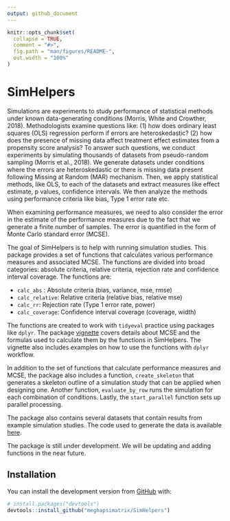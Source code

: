 ```yaml
---
output: github_document
---
```


<!-- README.md is generated from README.Rmd. Please edit that file -->

```r
knitr::opts_chunk$set(
  collapse = TRUE,
  comment = "#>",
  fig.path = "man/figures/README-",
  out.width = "100%"
)
```

# SimHelpers

<!-- badges: start -->
<!-- badges: end -->

Simulations are experiments to study performance of statistical methods under known data-generating conditions (Morris, White and Crowther, 2018). Methodologists examine questions like: (1) how does ordinary least squares (OLS) regression perform if errors are heteroskedastic? (2) how does the presence of missing data affect treatment effect estimates from a propensity score analysis? To answer such questions, we conduct experiments by simulating thousands of datasets from pseudo-random sampling (Morris et al., 2018). We generate datasets under conditions where the errors are heteroskedastic or there is missing data present following Missing at Random (MAR) mechanism. Then, we apply statistical methods, like OLS, to each of the datasets and extract measures like effect estimate, p values, confidence intervals. We then analyze the methods using performance criteria like bias, Type 1 error rate etc. 

When examining performance measures, we need to also consider the error in the estimate of the performance measures due to the fact that we generate a finite number of samples. The error is quantified in the form of Monte Carlo standard error (MCSE). 

The goal of SimHelpers is to help with running simulation studies. This package provides a set of functions that calculates various performance measures and associated MCSE. The functions are divided into broad categories: absolute criteria, relative criteria, rejection rate and confidence interval coverage. The functions are:

- `calc_abs` : Absolute criteria (bias, variance, mse, rmse)
- `calc_relative`: Relative criteria (relative bias, relative mse)
- `calc_rr`: Rejection rate (Type 1 error rate, power)
- `calc_coverage`: Confidence interval coverage (coverage, width)

The functions are created to work with `tidyeval` practice using packages like `dplyr`. The package [vignette](https://github.com/meghapsimatrix/SimHelpers/blob/master/vignettes/MCSE.Rmd) covers details about MCSE and the formulas used to calculate them by the functions in SimHelpers. The vignette also includes examples on how to use the functions with `dplyr` workflow. 

In addition to the set of functions that calculate performance measures and MCSE, the package also includes a function, `create_skeleton` that generates a skeleton outline of a simulation study that can be applied when designing one. Another function, `evaluate_by_row` runs the simulation for each combination of conditions. Lastly, the `start_parallel` function sets up parallel processing. 

The package also contains several datasets that contain results from example simulation studies. The code used to generate the data is available [here](https://github.com/meghapsimatrix/SimHelpers/tree/master/data-raw).

The package is still under development. We will be updating and adding functions in the near future. 

## Installation

You can install the development version from [GitHub](https://github.com/) with:

``` r
# install.packages("devtools")
devtools::install_github("meghapsimatrix/SimHelpers")
```
